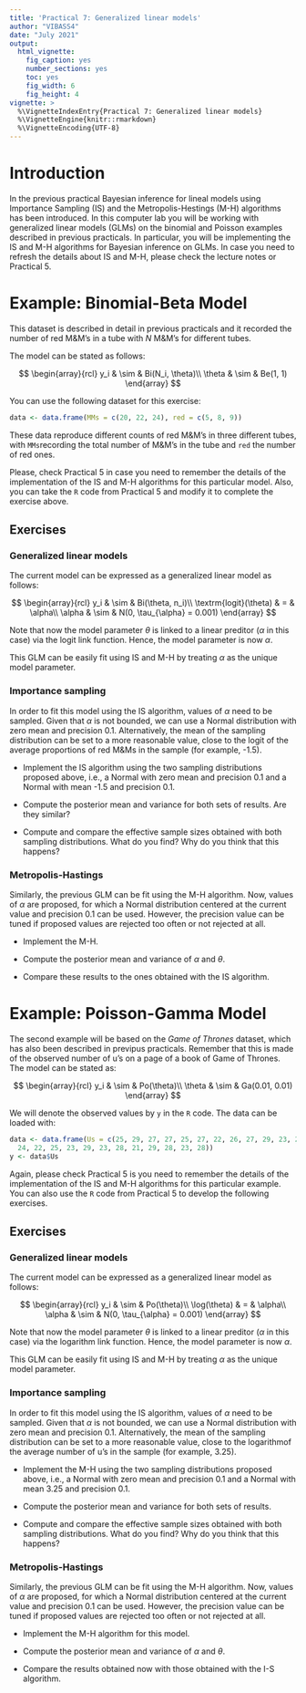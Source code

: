 ```yaml
---
title: 'Practical 7: Generalized linear models'
author: "VIBASS4"
date: "July 2021"
output:
  html_vignette:
    fig_caption: yes
    number_sections: yes
    toc: yes
    fig_width: 6
    fig_height: 4
vignette: >
  %\VignetteIndexEntry{Practical 7: Generalized linear models}
  %\VignetteEngine{knitr::rmarkdown}
  %\VignetteEncoding{UTF-8}
---
```



# Introduction

In the previous practical Bayesian inference for lineal models using Importance
Sampling (IS) and the Metropolis-Hestings (M-H) algorithms has been introduced.
In this computer lab you will be working with generalized linear models (GLMs)
on the binomial and Poisson examples described in previous practicals.
In particular, you will be implementing the IS and M-H algorithms for
Bayesian inference on GLMs. In case you need to refresh the details about
IS and M-H, please check the lecture notes or Practical 5.


# Example: Binomial-Beta Model

This dataset is described in detail in previous practicals and
it recorded the number of red M&M's in a tube with $N$ M&M's for
different tubes.

The model can be stated as follows:

$$
\begin{array}{rcl}
y_i & \sim & Bi(N_i, \theta)\\
\theta & \sim & Be(1, 1)
\end{array}
$$

You can use the following dataset for this exercise:

```r
data <- data.frame(MMs = c(20, 22, 24), red = c(5, 8, 9))
```

These data reproduce different counts of red M&M's in three different
tubes, with `MMs`recording the total number of M&M's in the tube
and `red` the number of red ones.

Please, check Practical 5 in case you need to remember the details of the
implementation of the IS and M-H algorithms for this particular model.  Also,
you can take the `R` code from Practical 5 and modify it to complete the
exercise above.

## Exercises


### Generalized linear models


The current model can be expressed as a generalized linear model as follows:

$$
\begin{array}{rcl}
y_i & \sim & Bi(\theta, n_i)\\
\textrm{logit}(\theta) & = & \alpha\\
\alpha & \sim & N(0, \tau_{\alpha} = 0.001)
\end{array}
$$


Note that now the model parameter $\theta$ is linked to a
linear preditor ($\alpha$ in this case) via the logit link function.
Hence, the model parameter is now $\alpha$.

This GLM can be easily fit using IS and M-H by treating $\alpha$
as the unique model parameter.

### Importance sampling

In order to fit this model using the IS algorithm, values of $\alpha$
need to be sampled. Given that $\alpha$ is not bounded, we can use
a Normal distribution with zero mean and precision 0.1. Alternatively,
the mean of the sampling distribution can be set to a more reasonable
value, close to the logit of the average proportions of red
M&Ms in the sample (for example, -1.5).

* Implement the IS algorithm using the two sampling distributions proposed above, i.e., a Normal with zero mean and precision 0.1 and a Normal with mean -1.5 and precision 0.1.

* Compute the posterior mean and variance for both sets of results.
Are they similar?

* Compute and compare the effective sample sizes obtained with both
sampling distributions. What do you find? Why do you think that this happens?



### Metropolis-Hastings

Similarly, the previous GLM can be fit using the M-H algorithm. Now, values
of $\alpha$ are proposed, for which a Normal distribution centered at
the current value and precision 0.1 can be used. However, the precision
value can be tuned if proposed values are rejected too often or not
rejected at all.


* Implement the M-H.

* Compute the posterior mean and variance of $\alpha$ and $\theta$.

* Compare these results to the ones obtained with the IS algorithm.

# Example: Poisson-Gamma Model

The second example will be based on the *Game of Thrones* dataset, which
has also been described in previpus practicals.
 Remember that this is made of the observed number of u's on
a page of a book of Game of Thrones. The model can be stated as:

$$
\begin{array}{rcl}
y_i & \sim & Po(\theta)\\
\theta & \sim & Ga(0.01, 0.01)
\end{array}
$$

We will denote the observed values by `y` in the `R` code. The data can be
loaded with:

```r
data <- data.frame(Us = c(25, 29, 27, 27, 25, 27, 22, 26, 27, 29, 23, 28, 25,
  24, 22, 25, 23, 29, 23, 28, 21, 29, 28, 23, 28))
y <- data$Us
```

Again, please check Practical 5 is you need to remember the details of
the implementation of the IS and M-H algorithms for this particular
example. You can also use the `R` code from Practical 5 to develop the following
exercises.

## Exercises

### Generalized linear models


The current model can be expressed as a generalized linear model as follows:

$$
\begin{array}{rcl}
y_i & \sim & Po(\theta)\\
\log(\theta) & = & \alpha\\
\alpha & \sim & N(0, \tau_{\alpha} = 0.001)
\end{array}
$$


Note that now the model parameter $\theta$ is linked to a
linear preditor ($\alpha$ in this case) via the logarithm link function.
Hence, the model parameter is now $\alpha$.

This GLM can be easily fit using IS and M-H by treating $\alpha$
as the unique model parameter.

### Importance sampling

In order to fit this model using the IS algorithm, values of $\alpha$
need to be sampled. Given that $\alpha$ is not bounded, we can use
a Normal distribution with zero mean and precision 0.1. Alternatively,
the mean of the sampling distribution can be set to a more reasonable
value, close to the logarithmof the average number of u's 
in the sample (for example, 3.25).

* Implement the M-H using the two sampling distributions proposed above, i.e.,
a Normal with zero mean and precision 0.1 and a Normal with mean 3.25 and 
precision 0.1.

* Compute the posterior mean and variance for both sets of results.

* Compute and compare the effective sample sizes obtained with both
sampling distributions. What do you find? Why do you think that this happens?



### Metropolis-Hastings

Similarly, the previous GLM can be fit using the M-H algorithm. Now, values
of $\alpha$ are proposed, for which a Normal distribution centered at
the current value and precision 0.1 can be used. However, the precision
value can be tuned if proposed values are rejected too often or not
rejected at all.


* Implement the M-H algorithm for this model.

* Compute the posterior mean and variance of $\alpha$ and $\theta$.

* Compare the results obtained now with those obtained with the I-S algorithm.

